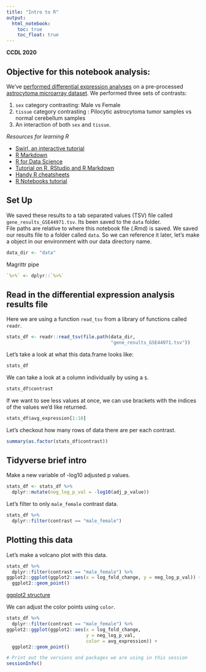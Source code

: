 ```yaml
---
title: "Intro to R"
output:   
  html_notebook: 
    toc: true
    toc_float: true
---
```


**CCDL 2020**

## Objective for this notebook analysis: 

We've [performed differential expression analyses](./scripts/00-setup-intro-to-R.R) on a pre-processed [astrocytoma microarray dataset](https://www.refine.bio/experiments/GSE44971/gene-expression-data-from-pilocytic-astrocytoma-tumour-samples-and-normal-cerebellum-controls).
We performed three sets of contrasts:  

1) `sex` category contrasting: Male vs Female  
2) `tissue` category contrasting : Pilocytic astrocytoma tumor samples vs normal cerebellum samples  
3) An interaction of both `sex` and `tissue`. 

*Resources for learning R* 

  - [Swirl, an interactive tutorial](https://swirlstats.com/)  
  - [R Markdown](http://rmarkdown.rstudio.com)
  - [R for Data Science](https://r4ds.had.co.nz/)  
  - [Tutorial on R, RStudio and R Markdown](https://ismayc.github.io/rbasics-book/)  
  - [Handy R cheatsheets](https://www.rstudio.com/resources/cheatsheets/)  
  - [R Notebooks tutorial](https://bookdown.org/yihui/rmarkdown/)  

## Set Up

We saved these results to a tab separated values (TSV) file called `gene_results_GSE44971.tsv`.
Its been saved to the `data` folder.  
File paths are relative to where this notebook file (.Rmd) is saved.
We saved our results file to a folder called `data`. 
So we can reference it later, let's make a object in our environment with our 
data directory name. 

```r
data_dir <- "data"
```

Magrittr pipe

```r
`%>%` <- dplyr::`%>%`
```

## Read in the differential expression analysis results file

Here we are using a function `read_tsv` from a library of functions called `readr`. 

```r
stats_df <- readr::read_tsv(file.path(data_dir, 
                                      "gene_results_GSE44971.tsv"))
```

Let's take a look at what this data.frame looks like: 

```r
stats_df
```

We can take a look at a column individually by using a `$`. 

```r
stats_df$contrast
```

If we want to see less values at once, we can use brackets with the indices of the values we'd like returned.

```r
stats_df$avg_expression[1:10]
```

Let's checkout how many rows of data there are per each contrast.

```r
summary(as.factor(stats_df$contrast))
```

## Tidyverse brief intro 

Make a new variable of -log10 adjusted p values. 

```r
stats_df <- stats_df %>% 
  dplyr::mutate(neg_log_p_val = -log10(adj_p_value))
```

Let's filter to only `male_female` contrast data. 

```r
stats_df %>% 
  dplyr::filter(contrast == "male_female")
```

## Plotting this data

Let's make a volcano plot with this data. 

```r
stats_df %>% 
  dplyr::filter(contrast == "male_female") %>% 
ggplot2::ggplot(ggplot2::aes(x = log_fold_change, y = neg_log_p_val)) + 
  ggplot2::geom_point()
```

[ggplot2 structure](diagrams/ggplot_structure.png)

We can adjust the color points using `color`. 

```r
stats_df %>% 
  dplyr::filter(contrast == "male_female") %>% 
ggplot2::ggplot(ggplot2::aes(x = log_fold_change, 
                             y = neg_log_p_val, 
                             color = avg_expression)) + 
  ggplot2::geom_point()
```

```r
# Print out the versions and packages we are using in this session
sessionInfo()
```
